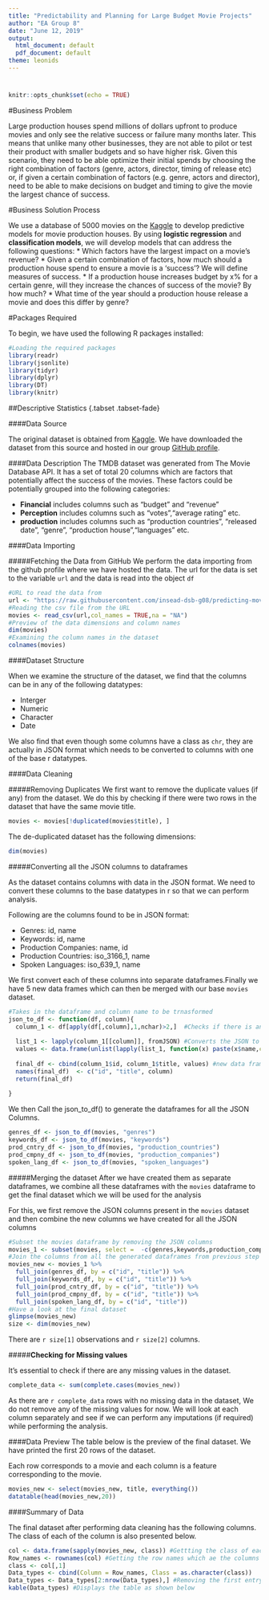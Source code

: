 ---
title: "Predictability and Planning for Large Budget Movie Projects"
author: "EA Group 8"
date: "June 12, 2019"
output:
  html_document: default
  pdf_document: default
theme: leonids
---

# {.tabset .tabset-fade}
```{r setup, include=FALSE}
knitr::opts_chunk$set(echo = TRUE)
```

#Business Problem

Large production houses spend millions of dollars upfront to produce movies and only see the relative success or failure many months later. This means that unlike many other businesses, they are not able to pilot or test their product with smaller budgets and so have higher risk. Given this scenario, they need to be able optimize their initial spends by choosing the right combination of factors (genre, actors, director, timing of release etc) or, if given a certain combination of factors (e.g. genre, actors and director), need to be able to make decisions on budget and timing to give the movie the largest chance of success. 


#Business Solution Process

We use a database of 5000 movies on the [Kaggle](https://www.kaggle.com/tmdb/tmdb-movie-metadata) to develop predictive models for movie production houses. By using **logistic regression** and **classification models**, we will develop models that can address the following questions:
* Which factors have the largest impact on a movie’s revenue?
* Given a certain combination of factors, how much should a production house spend to ensure a movie is a ‘success’? We will define measures of success.
* If a production house increases budget by x% for a certain genre, will they increase the chances of success of the movie? By how much?
* What time of the year should a production house release a movie and does this differ by genre?

#Packages Required

To begin, we have used the following R packages installed:

```{r message = FALSE, warning = FALSE}
#Loading the required packages
library(readr)
library(jsonlite)
library(tidyr)
library(dplyr)
library(DT)
library(knitr)
```

##Descriptive Statistics  {.tabset .tabset-fade}

####Data Source


The original dataset is obtained from [Kaggle](https://www.kaggle.com/tmdb/tmdb-movie-metadata/data). 
We have downloaded the dataset from this source and hosted in our group [GitHub profile](https://github.com/insead-dsb-g08/predicting-movie-success). 

####Data Description
The TMDB dataset was generated from The Movie Database API. It has a set of total 20 columns which are factors that potentially affect the success of the movies. These factors could be potentially grouped into the following categories:

* **Financial** includes columns such as "budget" and "revenue"
* **Perception** includes columns such as "votes","average rating" etc.
* **production** includes columns such as "production countries", "released date", "genre", "production house","languages" etc.


####Data Importing

#####Fetching the Data from GitHub
We perform the data importing from the github profile where we have hosted the data. The url for the data is set to the variable `url` and the data is read into the object `df` 

```{r message = FALSE, warning = FALSE}
#URL to read the data from
url <- "https://raw.githubusercontent.com/insead-dsb-g08/predicting-movie-success/master/tmdb_5000_movies.csv"
#Reading the csv file from the URL
movies <- read_csv(url,col_names = TRUE,na = "NA")
#Preview of the data dimensions and column names
dim(movies)
#Examining the column names in the dataset
colnames(movies)
```



####Dataset Structure

When we examine the structure of the dataset, we find that the columns can be in any of the following datatypes:

* Interger
* Numeric
* Character
* Date

We also find that even though some columns have a class as `chr`, they are actually in JSON format which needs to be converted to columns with one of the base r datatypes.

####Data Cleaning

#####Removing Duplicates
We first want to remove the duplicate values (if any) from the dataset. We do this by checking if there were two rows in the dataset that have the same movie title.

```{r }
movies <- movies[!duplicated(movies$title), ]
```

The de-duplicated dataset has the following dimensions:
```{r }
dim(movies)
```


#####Converting all the JSON columns to dataframes

As the dataset contains columns with data in the JSON format. We need to convert these columns to the base datatypes in r so that we can perform analysis.

Following are the columns found to be in JSON format:

* Genres: id, name
* Keywords: id, name
* Production Companies: name, id
* Production Countries: iso_3166_1, name
* Spoken Languages: iso_639_1, name

We first convert each of these columns into separate dataframes.Finally we have 5 new data frames which can then be merged with our base `movies` dataset.

```{r}
#Takes in the dataframe and column name to be trnasformed
json_to_df <- function(df, column){
  column_1 <- df[apply(df[,column],1,nchar)>2,]  #Checks if there is an entry
   
  list_1 <- lapply(column_1[[column]], fromJSON) #Converts the JSON to a list
  values <- data.frame(unlist(lapply(list_1, function(x) paste(x$name,collapse = ",")))) #Collapsing all the values of the list as a key value pair
  
  final_df <- cbind(column_1$id, column_1$title, values) #new data frame with the key and values a s columns
  names(final_df)  <- c("id", "title", column)
  return(final_df)
  
}
```

We then Call the json_to_df() to generate the dataframes for all the JSON Columns.

```{r }
genres_df <- json_to_df(movies, "genres")
keywords_df <- json_to_df(movies, "keywords")
prod_cntry_df <- json_to_df(movies, "production_countries")
prod_cmpny_df <- json_to_df(movies, "production_companies")
spoken_lang_df <- json_to_df(movies, "spoken_languages")
```



#####Merging the dataset
After we have created them as separate dataframes, we combine all these dataframes with the `movies` dataframe to get the final dataset which we will be used for the analysis

For this, we first remove the JSON columns present in the `movies` dataset and then combine the new columns we have created for all the JSON columns

```{r warning = FALSE}
#Subset the movies dataframe by removing the JSON columns
movies_1 <- subset(movies, select =  -c(genres,keywords,production_companies, production_countries,spoken_languages))
#Join the columns from all the generated dataframes from previous step
movies_new <- movies_1 %>%
  full_join(genres_df, by = c("id", "title")) %>%
  full_join(keywords_df, by = c("id", "title")) %>%
  full_join(prod_cntry_df, by = c("id", "title")) %>%
  full_join(prod_cmpny_df, by = c("id", "title")) %>%
  full_join(spoken_lang_df, by = c("id", "title"))
#Have a look at the final dataset
glimpse(movies_new)
size <- dim(movies_new)
```

There are `r size[1]` observations and `r size[2]` columns.

#####**Checking for Missing values**

It's essential to check if there are any missing values in the dataset. 

```{r }
complete_data <- sum(complete.cases(movies_new))
```

As there are `r complete_data` rows with no missing data in the dataset, We do not remove any of the missing values for now. We will look at each column separately and see if we can perform any imputations (if required) while performing the analysis.

####Data Preview
The table below is the preview of the final dataset. We have printed the first 20 rows of the dataset. 

Each row corresponds to a movie and each column is a feature corresponding to the movie.

```{r}
movies_new <- select(movies_new, title, everything())
datatable(head(movies_new,20))
```

####Summary of Data

The final dataset after performing data cleaning has the following columns. The class of each of the column is also presented below.

```{r warning = FALSE}
col <- data.frame(sapply(movies_new, class)) #Gettting the class of each column
Row_names <- rownames(col) #Getting the row names which ae the columns of our dataset
class <- col[,1] 
Data_types <- cbind(Column = Row_names, Class = as.character(class)) 
Data_types <- Data_types[2:nrow(Data_types),] #Removing the first entry alone because it is for the row number
kable(Data_types) #Displays the table as shown below
```

